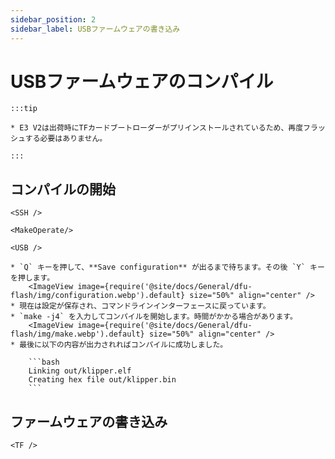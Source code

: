 ```yaml
---
sidebar_position: 2
sidebar_label: USBファームウェアの書き込み
---
```




# USBファームウェアのコンパイル

    :::tip

    * E3 V2は出荷時にTFカードブートローダーがプリインストールされているため、再度フラッシュする必要はありません。

    :::

## コンパイルの開始

    <SSH />

    <MakeOperate/>

    <USB />

    * `Q` キーを押して、**Save configuration** が出るまで待ちます。その後 `Y` キーを押します。
        <ImageView image={require('@site/docs/General/dfu-flash/img/configuration.webp').default} size="50%" align="center" />
    * 現在は設定が保存され、コマンドラインインターフェースに戻っています。
    * `make -j4` を入力してコンパイルを開始します。時間がかかる場合があります。
        <ImageView image={require('@site/docs/General/dfu-flash/img/make.webp').default} size="50%" align="center" />
    * 最後に以下の内容が出力されればコンパイルに成功しました。

        ```bash
        Linking out/klipper.elf
        Creating hex file out/klipper.bin
        ```

## ファームウェアの書き込み
    
    <TF />
